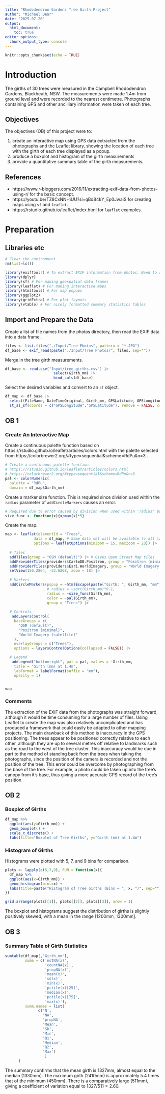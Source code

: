 ```yaml
---
title: "Rhododendron Gardens Tree Girth Project"
author: "Michael Dear"
date: "2025-07-20"
output: 
  html_document: 
    toc: true
editor_options: 
  chunk_output_type: console
---
```


```r
knitr::opts_chunk$set(echo = TRUE)
```

# Introduction
The girths of 30 trees were measured in the Campbell Rhododendron Gardens, Blackheath, NSW. The measurements were made 1.4m from ground level and were recorded to the nearest centimetre. Photographs containing GPS and other ancilliary information were taken of each tree.

## Objectives
The objectives (OB) of this project were to:

1. create an interactive map using GPS data extracted from the photographs and the Leaflet library, showing the location of each tree with the girth of each tree displayed as a popup.  
2. produce a boxplot and histogram of the girth measurements
3. provide a quantitative summary table of the girth measurements.

## References

* https://www.r-bloggers.com/2016/11/extracting-exif-data-from-photos-using-r/ for the basic concept.
* https://youtu.be/TZ8CxNNHiUU?si=qBd84kY_Ep0JwaiS for creating maps using `sf` and `leaflet`.
* https://rstudio.github.io/leaflet/index.html for `leaflet` examples.

# Preparation
## Libraries etc
```r
# Clear the environment
rm(list=ls())

library(exiftoolr) # To extract EXIF information from photos; Need to run 'install_exiftoolr()' from R command line after install.packages('exiftoolr')
library(dplyr)
library(sf) # For making geospatial data frames
library(leaflet) # For making interactive maps
library(htmltools) # For map popups
library(ggplot2)
library(gridExtra) # For plot layouts
library(vtable) # For nicely formatted summary statistics tables
```


## Import and Prepare the Data

Create a list of file names from the photos directory, then read the EXIF data into a data frame.
```r
files <- list.files("./Input/Tree Photos", pattern = "*.JPG")
df_base <- exif_read(paste("./Input/Tree Photos/", files, sep="")) 
```

Merge in the tree girth measurements.
```r
df_base <- read.csv("Input/tree_girths.csv") |> 
                      select(Girth_mm) |>
                      bind_cols(df_base)
```

Select the desired variables and convert to an `sf` object.
```r
df_map <- df_base |> 
  select(FileName, DateTimeOriginal, Girth_mm, GPSLatitude, GPSLongitude) |> 
  st_as_sf(coords = c("GPSLongitude","GPSLatitude"), remove = FALSE, crs = 4326)
```


## OB 1

### Create An Interactive Map

Create a continuous palette function based on  https://rstudio.github.io/leaflet/articles/colors.html with the palette selected from https://colorbrewer2.org/#type=sequential&scheme=RdPu&n=3 .

```r
# Create a continuous palette function
# https://rstudio.github.io/leaflet/articles/colors.html
# https://colorbrewer2.org/#type=sequential&scheme=RdPu&n=3
pal <- colorNumeric(
  palette = "RdPu",
  domain = df_map$Girth_mm)
```

Create a marker size function. This is required since division used within the `radius` parameter of `addCircleMarkers` causes an error.
```r
# Required due to error caused by division when used within 'radius' parameter
size_func <- function(x){x/max(x)*5}
```

Create the map.
```r

map <- leaflet(elementId = "Trees", 
             data = df_map, # Same data set will be available to all layers
             options = leafletOptions(minZoom = 15, maxZoom = 20)) |>
  
  # Tiles
  addTiles(group = "OSM (default)") |> # Gives Open Street Map tiles 
  addProviderTiles(providers$CartoDB.Positron, group = "Positron (minimal)") |>
  addProviderTiles(providers$Esri.WorldImagery, group = "World Imagery (satellite)") |>
  setView(150.2864, -33.6268, zoom = 18) |>
  
  # Markers
  addCircleMarkers(popup = ~htmlEscape(paste("Girth: ", Girth_mm, "mm", sep = "")), 
                   # radius = ~sqrt(Girth_mm)*0.1, 
                   radius = ~size_func(Girth_mm), 
                   color = ~pal(Girth_mm),
                   group = "Trees") |>
  
  # Controls
   addLayersControl(
    baseGroups = c(
      "OSM (default)",
      "Positron (minimal)",
      "World Imagery (satellite)"
    ),
    overlayGroups = c("Trees"),
    options = layersControlOptions(collapsed = FALSE)) |>

  # Legend
   addLegend("bottomright", pal = pal, values = ~Girth_mm,
    title = "Girth (mm) at 1.4m",
    labFormat = labelFormat(suffix = "mm"),
    opacity = 1)


map
```

### Comments
The extraction of the EXIF data from the photographs was straight forward, although it would be time consuming for a large number of files. Using Leaflet to create the map was also relatively uncomplicated and has produced a framework that could easily be adapted to other mapping projects. The main drawback of this method is inaccuracy in the GPS positioning. The trees appear to be positioned correctly relative to each other, although they are up to several metres off relative to landmarks such as the road to the west of the tree cluster. This inaccuracy would be due in part to the method of standing back from the trees when taking the photographs, since the position of the camera is recorded and not the position of the tree. This error could be overcome by photographing from the base of the tree. For example, a photo could be taken up into the tree's canopy from it's base, thus giving a more accurate GPS record of the tree's position. 

## OB 2

### Boxplot of Girths
```r
df_map %>%
  ggplot(aes(y=Girth_mm)) +
  geom_boxplot() +
  scale_x_discrete() +
  labs(title="Boxplot of Tree Girths", y="Girth (mm) at 1.4m")
```


### Histogram of Girths
Histograms were plotted with 5, 7, and 9 bins for comparison.
```r
plots <- lapply(c(5,7,9), FUN = function(x){
  df_map %>%
  ggplot(aes(x=Girth_mm)) +
  geom_histogram(bins=x) +
  labs(title=paste("Histogram of Tree Girths (Bins = ", x, ")", sep=""), x="Girth (mm) at 1.4m", y="Frequency")
})

grid.arrange(plots[[1]], plots[[2]], plots[[3]], nrow = 1)
```

The boxplot and histograms suggest the distribution of girths is slightly positively skewed, with a mean in the range [1200mm, 1300mm]. 


## OB 3

### Summary Table of Girth Statistics
```r

sumtable(df_map[,'Girth_mm'],
         summ = c('notNA(x)',
                  'countNA(x)',
                  'propNA(x)',
                  'mean(x)',   
                  'sd(x)', 
                  'min(x)', 
                  'pctile(x)[25]', 
                  'median(x)',
                  'pctile(x)[75]', 
                  'max(x)'),
         summ.names = list(
               c('N',
                 'NA',
                 'propNA',
                 'Mean',
                 'SD',
                 'Min',
                 'Q1',
                 'Median',
                 'Q2',
                 'Max')
                  )
      )
```

The summary confirms that the mean girth is 1327mm, almost equal to the median (1330mm). The maximum girth (2410mm) is approximately 5.4 times that of the minimum (450mm). There is a comparatively large (511mm), giving a coefficient of variation equal to $1327/511=2.60$.
